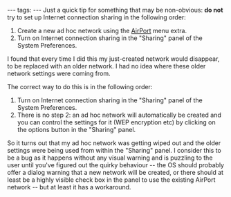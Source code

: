 ---
tags:
---
Just a quick tip for something that may be non-obvious: '''do not''' try to set up Internet connection sharing in the following order:

# Create a new ad hoc network using the [[AirPort]] menu extra.
# Turn on Internet connection sharing in the "Sharing" panel of the System Preferences.

I found that every time I did this my just-created network would disappear, to be replaced with an older network. I had no idea where these older network settings were coming from.

The correct way to do this is in the following order:

# Turn on Internet connection sharing in the "Sharing" panel of the System Preferences.
# There is no step 2: an ad hoc network will automatically be created and you can control the settings for it (WEP encryption etc) by clicking on the options button in the "Sharing" panel.

So it turns out that my ad hoc network was getting wiped out and the older settings were being used from within the "Sharing" panel. I consider this to be a bug as it happens without any visual warning and is puzzling to the user until you've figured out the quirky behaviour -- the OS should probably offer a dialog warning that a new network will be created, or there should at least be a highly visible check box in the panel to use the existing AirPort network -- but at least it has a workaround.
